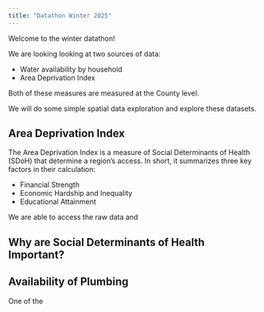 ```yaml
---
title: "Datathon Winter 2025"
---
```


Welcome to the winter datathon!

We are looking looking at two sources of data:

- Water availability by household
- Area Deprivation Index

Both of these measures are measured at the County level.

We will do some simple spatial data exploration and explore these datasets.

## Area Deprivation Index

The Area Deprivation Index is a measure of Social Determinants of Health (SDoH) that determine a region's access. In short, it summarizes three key factors in their calculation:

- Financial Strength
- Economic Hardship and Inequality
- Educational Attainment

We are able to access the raw data and 

## Why are Social Determinants of Health Important?



## Availability of Plumbing

One of the 